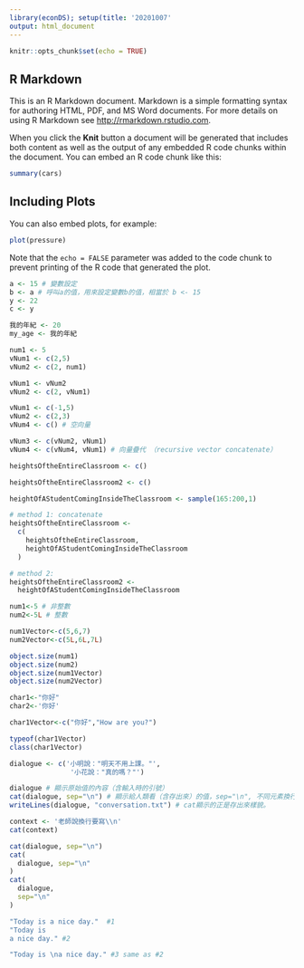 ---
library(econDS); setup(title: '20201007'
output: html_document
---

```{r setup, include=FALSE}
knitr::opts_chunk$set(echo = TRUE)
```

## R Markdown

This is an R Markdown document. Markdown is a simple formatting syntax for authoring HTML, PDF, and MS Word documents. For more details on using R Markdown see <http://rmarkdown.rstudio.com>.

When you click the **Knit** button a document will be generated that includes both content as well as the output of any embedded R code chunks within the document. You can embed an R code chunk like this:

```{r cars}
summary(cars)
```

## Including Plots

You can also embed plots, for example:

```{r pressure, echo=FALSE}
plot(pressure)
```

Note that the `echo = FALSE` parameter was added to the code chunk to prevent printing of the R code that generated the plot.
```{r}
a <- 15 # 變數設定
b <- a # 呼叫a的值，用來設定變數b的值，相當於 b <- 15
y <- 22
c <- y
```
```{r}
我的年紀 <- 20
my_age <- 我的年紀
```
```{r}
num1 <- 5
vNum1 <- c(2,5)
vNum2 <- c(2, num1)
```
```{r}
vNum1 <- vNum2
vNum2 <- c(2, vNum1)
```
```{r}
vNum1 <- c(-1,5)
vNum2 <- c(2,3)
vNum4 <- c() # 空向量
```
```{r}
vNum3 <- c(vNum2, vNum1)
vNum4 <- c(vNum4, vNum1) # 向量疊代 （recursive vector concatenate）
```
```{r}
heightsOftheEntireClassroom <- c()

heightsOftheEntireClassroom2 <- c()
```
```{r}
heightOfAStudentComingInsideTheClassroom <- sample(165:200,1)
```
```{r}
# method 1: concatenate 
heightsOftheEntireClassroom <-
  c(
    heightsOftheEntireClassroom,
    heightOfAStudentComingInsideTheClassroom
  )
```
```{r}
# method 2: 
heightsOftheEntireClassroom2 <-
  heightOfAStudentComingInsideTheClassroom
```
```{r}
num1<-5 # 非整數
num2<-5L # 整數

num1Vector<-c(5,6,7)
num2Vector<-c(5L,6L,7L)
```

```{r}
object.size(num1)
object.size(num2)
object.size(num1Vector)
object.size(num2Vector)
```
```{r}
char1<-"你好"
char2<-'你好'
```
```{r}
char1Vector<-c("你好","How are you?")
```
```{r}
typeof(char1Vector)
class(char1Vector)
```
```{r}
dialogue <- c('小明說："明天不用上課。"',
               '小花說："真的嗎？"')

dialogue # 顯示原始值的內容（含輸入時的引號）
cat(dialogue, sep="\n") # 顯示給人類看（含存出來）的值，sep="\n", 不同元素換行陳列。
writeLines(dialogue, "conversation.txt") # cat顯示的正是存出來樣貌。
```
```{r}
context <- '老師說換行要寫\\n'
cat(context)
```


```{r}
cat(dialogue, sep="\n")
cat(
  dialogue, sep="\n"
)
cat(
  dialogue,
  sep="\n"
)
```
```{r}
"Today is a nice day."  #1
"Today is 
a nice day." #2
```
```{r}
"Today is \na nice day." #3 same as #2
```

